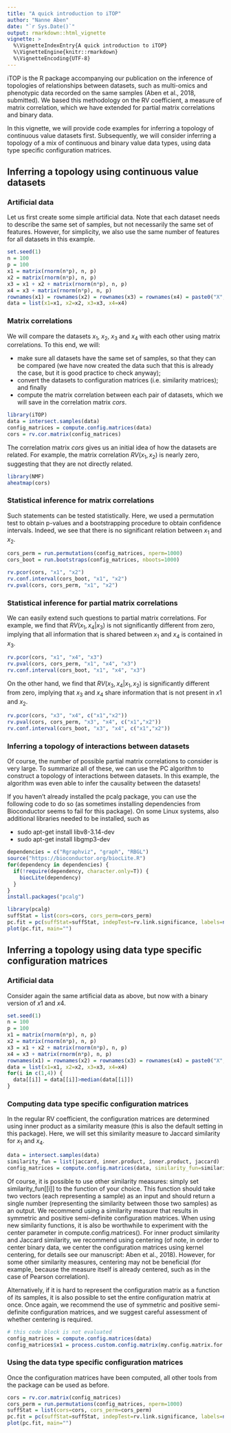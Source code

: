 ```yaml
---
title: "A quick introduction to iTOP"
author: "Nanne Aben"
date: "`r Sys.Date()`"
output: rmarkdown::html_vignette
vignette: >
  %\VignetteIndexEntry{A quick introduction to iTOP}
  %\VignetteEngine{knitr::rmarkdown}
  %\VignetteEncoding{UTF-8}
---
```

iTOP is the R package accompanying our publication on the inference of topologies of relationships between datasets, such as multi-omics and phenotypic data recorded on the same samples (Aben et al., 2018, submitted). We based this methodology on the RV coefficient, a measure of matrix correlation, which we have extended for partial matrix correlations and binary data.

In this vignette, we will provide code examples for inferring a topology of continuous value datasets first. Subsequently, we will consider inferring a topology of a mix of continuous and binary value data types, using data type specific configuration matrices.

## Inferring a topology using continuous value datasets
### Artificial data
Let us first create some simple artificial data. Note that each dataset needs to describe the same set of samples, but not necessarily the same set of features. However, for simplicity, we also use the same number of features for all datasets in this example.
```r
set.seed(1)
n = 100
p = 100
x1 = matrix(rnorm(n*p), n, p)
x2 = matrix(rnorm(n*p), n, p)
x3 = x1 + x2 + matrix(rnorm(n*p), n, p)
x4 = x3 + matrix(rnorm(n*p), n, p)
rownames(x1) = rownames(x2) = rownames(x3) = rownames(x4) = paste0("X",1:n)
data = list(x1=x1, x2=x2, x3=x3, x4=x4)
```

### Matrix correlations
We will compare the datasets $x_1$, $x_2$, $x_3$ and $x_4$ with each other using matrix correlations. To this end, we will:

* make sure all datasets have the same set of samples, so that they can be compared (we have now created the data such that this is already the case, but it is good practice to check anyway);
* convert the datasets to configuration matrices (i.e. similarity matrices); and finally
* compute the matrix correlation between each pair of datasets, which we will save in the correlation matrix $cors$.
```r
library(iTOP)
data = intersect.samples(data)
config_matrices = compute.config.matrices(data)
cors = rv.cor.matrix(config_matrices)
```

The correlation matrix $cors$ gives us an initial idea of how the datasets are related. For example, the matrix correlation $RV(x_1,x_2)$ is nearly zero, suggesting that they are not directly related.
```r
library(NMF)
aheatmap(cors)
```

### Statistical inference for matrix correlations
Such statements can be tested statistically. Here, we used a permutation test to obtain p-values and a bootstrapping procedure to obtain confidence intervals. Indeed, we see that there is no significant relation between $x_1$ and $x_2$.
```r
cors_perm = run.permutations(config_matrices, nperm=1000)
cors_boot = run.bootstraps(config_matrices, nboots=1000)

rv.pcor(cors, "x1", "x2")
rv.conf.interval(cors_boot, "x1", "x2")
rv.pval(cors, cors_perm, "x1", "x2")
```

### Statistical inference for partial matrix correlations
We can easily extend such questions to partial matrix correlations. For example, we find that $RV(x_1, x_4 | x_3)$ is not significantly different from zero, implying that all information that is shared between $x_1$ and $x_4$ is contained in $x_3$.
```r
rv.pcor(cors, "x1", "x4", "x3")
rv.pval(cors, cors_perm, "x1", "x4", "x3")
rv.conf.interval(cors_boot, "x1", "x4", "x3")
```
On the other hand, we find that $RV(x_3, x_4 | x_1, x_2)$ is significantly different from zero, implying that $x_3$ and $x_4$ share information that is not present in $x1$ and $x_2$.
```r
rv.pcor(cors, "x3", "x4", c("x1","x2"))
rv.pval(cors, cors_perm, "x3", "x4", c("x1","x2"))
rv.conf.interval(cors_boot, "x3", "x4", c("x1","x2"))
```

### Inferring a topology of interactions between datasets
Of course, the number of possible partial matrix correlations to consider is very large. To summarize all of these, we can use the PC algorithm to construct a topology of interactions between datasets. In this example, the algorithm was even able to infer the causality between the datasets!

If you haven't already installed the pcalg package, you can use the following code to do so (as sometimes installing dependencies from Bioconductor seems to fail for this package). On some Linux systems, also additional libraries needed to be installed, such as

* sudo apt-get install libv8-3.14-dev
* sudo apt-get install libgmp3-dev

```r
dependencies = c("Rgraphviz", "graph", "RBGL")
source("https://bioconductor.org/biocLite.R")
for(dependency in dependencies) {
  if(!require(dependency, character.only=T)) {
    biocLite(dependency)
  }
}
install.packages("pcalg")
```

```r
library(pcalg)
suffStat = list(cors=cors, cors_perm=cors_perm)
pc.fit = pc(suffStat=suffStat, indepTest=rv.link.significance, labels=names(data), alpha=0.05, conservative=T, solve.confl=T)
plot(pc.fit, main="")
```

## Inferring a topology using data type specific configuration matrices

### Artificial data
Consider again the same artificial data as above, but now with a binary version of $x1$ and $x4$.
```r
set.seed(1)
n = 100
p = 100
x1 = matrix(rnorm(n*p), n, p)
x2 = matrix(rnorm(n*p), n, p)
x3 = x1 + x2 + matrix(rnorm(n*p), n, p)
x4 = x3 + matrix(rnorm(n*p), n, p)
rownames(x1) = rownames(x2) = rownames(x3) = rownames(x4) = paste0("X",1:n)
data = list(x1=x1, x2=x2, x3=x3, x4=x4)
for(i in c(1,4)) {
  data[[i]] = data[[i]]>median(data[[i]])
}
```

### Computing data type specific configuration matrices
In the regular RV coefficient, the configuration matrices are determined using inner product as a similarity measure (this is also the default setting in this package). Here, we will set this similarity measure to Jaccard similarity for $x_1$ and $x_4$.
```r
data = intersect.samples(data)
similarity_fun = list(jaccard, inner.product, inner.product, jaccard)
config_matrices = compute.config.matrices(data, similarity_fun=similarity_fun)
```

Of course, it is possible to use other similarity measures: simply set similarity_fun[[i]] to the function of your choice. This function should take two vectors (each representing a sample) as an input and should return a single number (representing the similarity between those two samples) as an output. We recommend using a similarity measure that results in symmetric and positive semi-definite configuration matrices. When using new similarity functions, it is also be worthwhile to experiment with the center parameter in compute.config.matrices(). For inner product similarity and Jaccard similarity, we recommend using centering (of note, in order to center binary data, we center the configuration matrices using kernel centering, for details see our manuscript: Aben et al., 2018). However, for some other similarity measures, centering may not be beneficial (for example, because the measure itself is already centered, such as in the case of Pearson correlation).

Alternatively, if it is hard to represent the configuration matrix as a function of its samples, it is also possible to set the entire configuration matrix at once. Once again, we recommend the use of symmetric and positive semi-definite configuration matrices, and we suggest careful assessment of whether centering is required.
```r
# this code block is not evaluated
config_matrices = compute.config.matrices(data)
config_matrices$x1 = process.custom.config.matrix(my.config.matrix.for.x1, center=T, mod.rv=T)
```

### Using the data type specific configuration matrices
Once the configuration matrices have been computed, all other tools from the package can be used as before.
```r
cors = rv.cor.matrix(config_matrices)
cors_perm = run.permutations(config_matrices, nperm=1000)
suffStat = list(cors=cors, cors_perm=cors_perm)
pc.fit = pc(suffStat=suffStat, indepTest=rv.link.significance, labels=names(data), alpha=0.05, conservative=T, solve.confl=T)
plot(pc.fit, main="")
```
